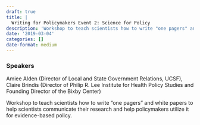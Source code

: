 ```yaml
---
draft: true 
title: |
  Writing for Policymakers Event 2: Science for Policy
description: 'Workshop to teach scientists how to write "one pagers" and white papers to help scientists communicate their research and help policymakers utilize it for evidence-based policy.'
date: '2019-03-04'
categories: []
date-format: medium 
---
```



### Speakers  
Amiee Alden (Director of Local and State Government Relations, UCSF), Claire Brindis (Director of Philip R. Lee Institute for Health Policy Studies and Founding Director of the Bixby Center)

Workshop to teach scientists how to write "one pagers" and white papers to help scientists communicate their research and help policymakers utilize it for evidence-based policy.



